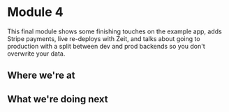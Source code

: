 


# Module 4

This final module shows some finishing touches on the example app, adds Stripe payments, live re-deploys with Zeit, and talks about going to production with a split between dev and prod backends so you don't overwrite your data.

## Where we're at

<Vimeo id="396353090" />

## What we're doing next

<Vimeo id="396353135" />
